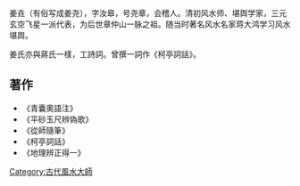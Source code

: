 姜垚（有俗写成姜尧），字汝皋，号尧章，会稽人。清初风水师、堪舆学家，三元玄空飞星一派代表，为后世章仲山一脉之祖。随当时著名风水名家蒋大鸿学习风水堪舆。

姜氏亦與蔣氏一樣，工詩詞。曾撰一詞作《柯亭詞話》。

==著作==

*《青囊奧語注》
*《平砂玉尺辨偽歌》
*《從師隨筆》
*《柯亭詞話》
*《地理辨正得一》
{{清朝人物小作品}}

[[Category:古代風水大師|Category:古代風水大師]]